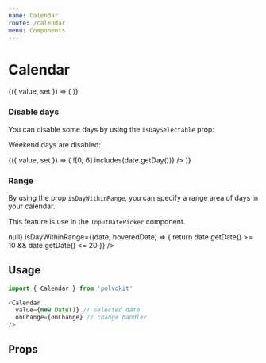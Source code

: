 ```yaml
---
name: Calendar
route: /calendar
menu: Components
---
```



# Calendar

<Playground>
  <Value>
    {({ value, set }) => (
      <Calendar
        value={value}
        onChange={set}
      />
    )}
  </Value>
</Playground>

### Disable days

You can disable some days by using the `isDaySelectable` prop:

<Playground>
  <p>
    Weekend days are disabled:
  </p>
  <Value>
    {({ value, set }) => (
      <Calendar
        value={value}
        onChange={set}
        isDaySelectable={date => ![0, 6].includes(date.getDay())}
      />
    )}
  </Value>
</Playground>

### Range

By using the prop `isDayWithinRange`, you can specify
a range area of days in your calendar.

This feature is use in the `InputDatePicker` component.

<Playground>
  <Calendar
    onChange={() => null}
    isDayWithinRange={(date, hoveredDate) => {
      return date.getDate() >= 10 && date.getDate() <= 20
    }}
  />
</Playground>

## Usage

```js
import { Calendar } from 'polvokit'

<Calendar
  value={new Date()} // selected date
  onChange={onChange} // change handler
/>
```

## Props

<Props of={Calendar} />
